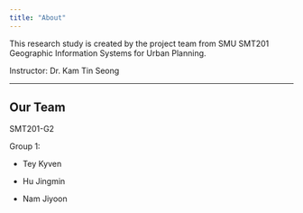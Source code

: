 ```yaml
---
title: "About"
---
```


This research study is created by the project team from SMU SMT201 Geographic Information Systems for Urban Planning.

Instructor: Dr. Kam Tin Seong

------------------------------------------------------------------------

## Our Team

SMT201-G2

Group 1:

-   Tey Kyven

-   Hu Jingmin

-   Nam Jiyoon
